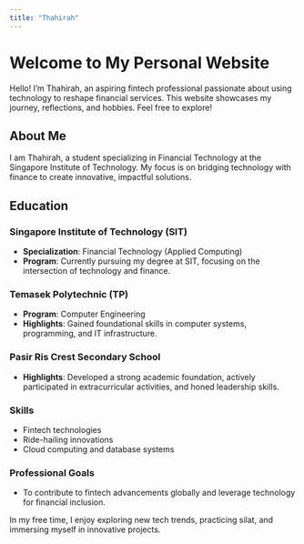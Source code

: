 ```yaml
---
title: "Thahirah"
---
```


# Welcome to My Personal Website

Hello! I'm Thahirah, an aspiring fintech professional passionate about using technology to reshape financial services. This website showcases my journey, reflections, and hobbies. Feel free to explore!

## About Me

I am Thahirah, a student specializing in Financial Technology at the Singapore Institute of Technology. My focus is on bridging technology with finance to create innovative, impactful solutions.

## Education

### Singapore Institute of Technology (SIT)

-   **Specialization**: Financial Technology (Applied Computing)
-   **Program**: Currently pursuing my degree at SIT, focusing on the intersection of technology and finance.

### Temasek Polytechnic (TP)

-   **Program**: Computer Engineering
-   **Highlights**: Gained foundational skills in computer systems, programming, and IT infrastructure.

### Pasir Ris Crest Secondary School

-   **Highlights**: Developed a strong academic foundation, actively participated in extracurricular activities, and honed leadership skills.

### Skills

-   Fintech technologies
-   Ride-hailing innovations
-   Cloud computing and database systems

### Professional Goals

-   To contribute to fintech advancements globally and leverage technology for financial inclusion.

In my free time, I enjoy exploring new tech trends, practicing silat, and immersing myself in innovative projects.
